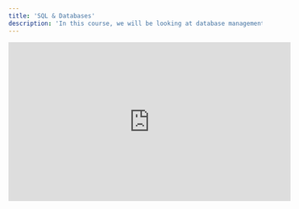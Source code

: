 ```yaml
---
title: 'SQL & Databases'
description: 'In this course, we will be looking at database management basics and SQL using the MySQL RDBMS.'
---
```


<iframe
  width="560"
  height="315"
  src="https://www.youtube.com/embed/HXV3zeQKqGY"
  title="YouTube video player"
  frameborder="0"
  allow="accelerometer; autoplay; clipboard-write; encrypted-media; gyroscope; picture-in-picture"
  allowfullscreen
></iframe>